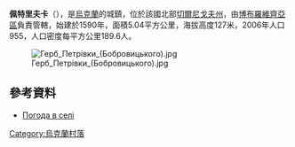 {{coord|50|34|44|N|31|41|44|E|scale:100000|display=title}}

'''佩特里夫卡'''（{{lang-uk|Петрівка}}），是[[烏克蘭|烏克蘭]]的城鎮，位於該國北部[[切爾尼戈夫州|切爾尼戈夫州]]，由[[博布羅維齊亞區|博布羅維齊亞區]]負責管轄，始建於1590年，面積5.04平方公里，海拔高度127米，2006年人口955，人口密度每平方公里189.6人。

[[Image:Герб_Петрівки_(Бобровицького).jpg|right]]

==參考資料==
*[http://weather.in.ua/ua/chernigovskaja/20132 Погода в селі ] {{Wayback|url=http://weather.in.ua/ua/chernigovskaja/20132 |date=20170817162927 }}

{{Ukraine-geo-stub}}
[[Category:烏克蘭村落|Category:烏克蘭村落]]
